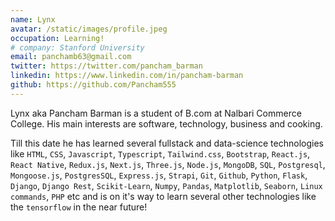 ```yaml
---
name: Lynx
avatar: /static/images/profile.jpeg
occupation: Learning!
# company: Stanford University
email: panchamb63@gmail.com
twitter: https://twitter.com/pancham_barman
linkedin: https://www.linkedin.com/in/pancham-barman
github: https://github.com/Pancham555
---
```


Lynx aka Pancham Barman is a student of B.com at Nalbari Commerce College. His main interests are software, technology, business and cooking.

Till this date he has learned several fullstack and data-science technologies like `HTML`, `CSS`, `Javascript`, `Typescript`, `Tailwind.css`, `Bootstrap`, `React.js`, `React Native`,
`Redux.js`, `Next.js`, `Three.js`, `Node.js`, `MongoDB`, `SQL`, `Postgresql`, `Mongoose.js`, `PostgresSQL`, `Express.js`, `Strapi`, `Git`, `Github`, `Python`, `Flask`, `Django`,
`Django Rest`, `Scikit-Learn`, `Numpy`, `Pandas`, `Matplotlib`, `Seaborn`, `Linux commands`, `PHP` etc and is on it's way to learn several other technologies like the `tensorflow` in the near future!
